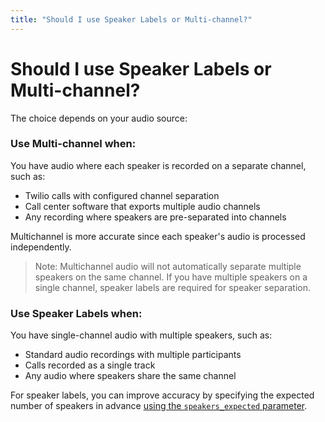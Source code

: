 ```yaml
---
title: "Should I use Speaker Labels or Multi-channel?"
---
```


# Should I use Speaker Labels or Multi-channel?

The choice depends on your audio source:

### Use Multi-channel when:

You have audio where each speaker is recorded on a separate channel, such as:

- Twilio calls with configured channel separation
- Call center software that exports multiple audio channels
- Any recording where speakers are pre-separated into channels

Multichannel is more accurate since each speaker's audio is processed independently.

> Note: Multichannel audio will not automatically separate multiple speakers on the same channel. If you have multiple speakers on a single channel, speaker labels are required for speaker separation.

### Use Speaker Labels when:

You have single-channel audio with multiple speakers, such as:

- Standard audio recordings with multiple participants
- Calls recorded as a single track
- Any audio where speakers share the same channel

For speaker labels, you can improve accuracy by specifying the expected number of speakers in advance [using the `speakers_expected` parameter](https://www.assemblyai.com/docs/api-reference/transcripts/submit#request.body.speakers_expected).